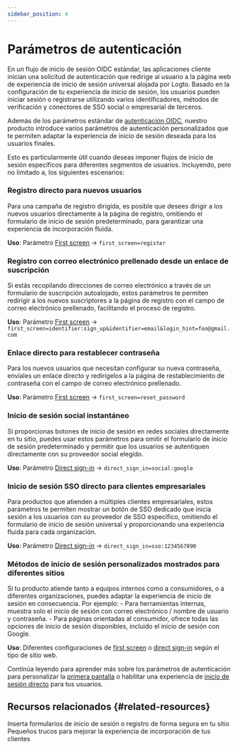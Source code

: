 ```yaml
---
sidebar_position: 4
---
```


# Parámetros de autenticación

En un flujo de inicio de sesión OIDC estándar, las aplicaciones cliente inician una solicitud de autenticación que redirige al usuario a la página web de experiencia de inicio de sesión universal alojada por Logto. Basado en la configuración de tu experiencia de inicio de sesión, los usuarios pueden iniciar sesión o registrarse utilizando varios identificadores, métodos de verificación y conectores de SSO social o empresarial de terceros.

Además de los parámetros estándar de [autenticación OIDC](https://openid.net/specs/openid-connect-core-1_0.html#AuthRequest), nuestro producto introduce varios parámetros de autenticación personalizados que te permiten adaptar la experiencia de inicio de sesión deseada para los usuarios finales.

Esto es particularmente útil cuando deseas imponer flujos de inicio de sesión específicos para diferentes segmentos de usuarios. Incluyendo, pero no limitado a, los siguientes escenarios:

### Registro directo para nuevos usuarios

Para una campaña de registro dirigida, es posible que desees dirigir a los nuevos usuarios directamente a la página de registro, omitiendo el formulario de inicio de sesión predeterminado, para garantizar una experiencia de incorporación fluida.

**Uso**: Parámetro [First screen](/end-user-flows/authentication-parameters/first-screen) → `first_screen=register`

### Registro con correo electrónico prellenado desde un enlace de suscripción

Si estás recopilando direcciones de correo electrónico a través de un formulario de suscripción autoalojado, estos parámetros te permiten redirigir a los nuevos suscriptores a la página de registro con el campo de correo electrónico prellenado, facilitando el proceso de registro.

**Uso**: Parámetro [First screen](/end-user-flows/authentication-parameters/first-screen) → `first_screen=identifier:sign_up&identifier=email&login_hint=foo@gmail.com`

### Enlace directo para restablecer contraseña

Para los nuevos usuarios que necesitan configurar su nueva contraseña, envíales un enlace directo y redirígelos a la página de restablecimiento de contraseña con el campo de correo electrónico prellenado.

**Uso**: Parámetro [First screen](/end-user-flows/authentication-parameters/first-screen) → `first_screen=reset_password`

### Inicio de sesión social instantáneo

Si proporcionas botones de inicio de sesión en redes sociales directamente en tu sitio, puedes usar estos parámetros para omitir el formulario de inicio de sesión predeterminado y permitir que los usuarios se autentiquen directamente con su proveedor social elegido.

**Uso**: Parámetro [Direct sign-in](/end-user-flows/authentication-parameters/direct-sign-in#social-sign-in) → `direct_sign_in=social:google`

### Inicio de sesión SSO directo para clientes empresariales

Para productos que atienden a múltiples clientes empresariales, estos parámetros te permiten mostrar un botón de SSO dedicado que inicia sesión a los usuarios con su proveedor de SSO específico, omitiendo el formulario de inicio de sesión universal y proporcionando una experiencia fluida para cada organización.

**Uso**: Parámetro [Direct sign-in](/end-user-flows/authentication-parameters/direct-sign-in#enterprise-sso) → `direct_sign_in=sso:1234567890`

### Métodos de inicio de sesión personalizados mostrados para diferentes sitios

Si tu producto atiende tanto a equipos internos como a consumidores, o a diferentes organizaciones, puedes adaptar la experiencia de inicio de sesión en consecuencia. Por ejemplo: - Para herramientas internas, muestra solo el inicio de sesión con correo electrónico / nombre de usuario y contraseña. - Para páginas orientadas al consumidor, ofrece todas las opciones de inicio de sesión disponibles, incluido el inicio de sesión con Google.

**Uso**: Diferentes configuraciones de [first screen](/end-user-flows/authentication-parameters/first-screen) o [direct sign-in](/end-user-flows/authentication-parameters/direct-sign-in) según el tipo de sitio web.

Continúa leyendo para aprender más sobre los parámetros de autenticación para personalizar la [primera pantalla](/end-user-flows/authentication-parameters/first-screen) o habilitar una experiencia de [inicio de sesión directo](/end-user-flows/authentication-parameters/direct-sign-in) para tus usuarios.

## Recursos relacionados \{#related-resources}

<Url href="https://blog.logto.io/embed-login-or-registration-forms-securely-on-your-site">
  Inserta formularios de inicio de sesión o registro de forma segura en tu sitio
</Url>

<Url href="https://blog.logto.io/authentication-parameters">
  Pequeños trucos para mejorar la experiencia de incorporación de tus clientes
</Url>